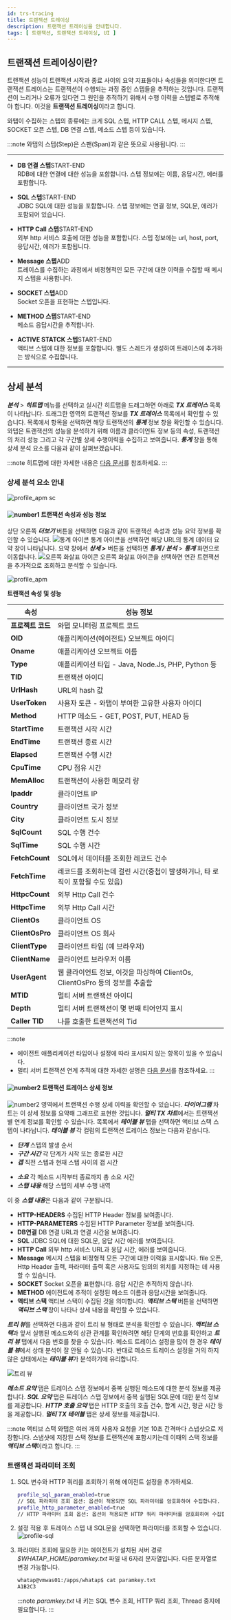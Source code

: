 ```yaml
---
id: trs-tracing
title: 트랜잭션 트레이싱
description: 트랜잭션 트레이싱을 안내합니다. 
tags: [ 트랜잭션, 트랜잭션 트레이싱, UI ]
---
```


## 트랜잭션 트레이싱이란? 

트랜잭션 성능이 트랜잭션 시작과 종료 사이의 요약 지표들이나 속성들을 의미한다면 트랜잭션 트레이스는 트랜잭션이 수행되는 과정 중인 스텝들을 추적하는 것입니다. 트랜잭션이 느리거나 오류가 있다면 그 원인을 추적하기 위해서 수행 이력을 스텝별로 추적해야 합니다. 이것을 **트랜잭션 트레이싱**이라고 합니다.

와탭이 수집하는 스텝의 종류에는 크게 SQL 스텝, HTTP CALL 스텝, 메시지 스텝, SOCKET 오픈 스텝, DB 연결 스텝, 메소드 스텝 등이 있습니다. 

:::note 
와탭의 스텝(Step)은 스팬(Span)과 같은 뜻으로 사용됩니다.
:::

---

* **DB 연결 스텝**<span class='type'>START-END</span><br/>
    RDB에 대한 연결에 대한 성능을 포함합니다. 스텝 정보에는 이름, 응답시간, 에러를 포함합니다.

* **SQL 스텝**<span class='type'>START-END</span><br/>
    JDBC SQL에 대한 성능을 포함합니다. 스텝 정보에는 연결 정보, SQL문, 에러가 포함되어 있습니다.

* **HTTP Call 스텝**<span class='type'>START-END</span><br/>
    외부 http 서비스 호출에 대한 성능을 포함합니다. 스텝 정보에는 url, host, port, 응답시간, 에러가 포함됩니다.

<!-- 문의 file 오픈 혹은 사용자도 임의의 위치를 지정하는 데 사용할 수 있습니다. 오픈 안 하는 것으로 -->
* **Message 스텝**<span class='type'>ADD</span><br/>
    트레이스를 수집하는 과정에서 비정형적인 모든 구간에 대한 이력을 수집할 때 메시지 스텝을 사용합니다.  

* **SOCKET 스텝**<span class='type'>ADD</span><br/>
    Socket 오픈을 표현하는 스텝입니다.

* **METHOD 스텝**<span class='type'>START-END</span><br/>
    메소드 응답시간을 추적합니다.

* **ACTIVE STATCK 스텝**<span class='type'>START-END</span><br/>
    액티브 스텝에 대한 정보를 포함합니다. 별도 스레드가 생성하여 트레이스에 추가하는 방식으로 수집합니다.

---

## 상세 분석

***분석*** > ***히트맵*** 메뉴를 선택하고 실시간 히트맵을 드래그하면 아래로 ***TX 트레이스*** 목록이 나타납니다. 드래그한 영역의 트랜잭션 정보를 ***TX 트레이스*** 목록에서 확인할 수 있습니다. 목록에서 항목을 선택하면 해당 트랜잭션의 ***통계*** 정보 창을 확인할 수 있습니다. 와탭은 트랜잭션의 성능을 분석하기 위해 이름과 클라이언트 정보 등의 속성, 트랜잭션의 처리 성능 그리고 각 구간별 상세 수행이력을 수집하고 보여줍니다. ***통계*** 창을 통해 상세 분석 요소를 다음과 같이 살펴보겠습니다. 

:::note
히트맵에 대한 자세한 내용은 [다음 문서](trs-view#상세-분석)를 참조하세요. 
:::

### 상세 분석 요소 안내

![profile_apm sc](/img/tx-trace-static.png)
<!-- ![profile_apm](/img/trs-profile-detail-view-v2.png)
![profile_apm](/img/trs-hitmap-analysis.png) -->

#### ![number1](/img/number-01.png) 트랜잭션 속성과 성능 정보

상단 오른쪽 ***더보기*** 버튼을 선택하면 다음과 같이 트랜잭션 속성과 성능 요약 정보를 확인할 수 있습니다. ![통계 아이콘](/img/ic-static.svg) 통계 아이콘을 선택하면 해당 URL의 통계 데이터 요약 창이 나타납니다. 요약 창에서 ***상세 >*** 버튼을 선택하면 ***통계 / 분석*** > ***통계*** 화면으로 이동합니다. ![오른쪽 화살표 아이콘](/img/ic-arrow-right.svg) 오른쪽 화살표 아이콘을 선택하면 연관 트랜잭션을 추가적으로 조회하고 분석할 수 있습니다.

![profile_apm](/img/tx-trace-dt.png)
<!-- ![profile_apm](/img/trs-hitmap-more-more.png)-->

<!-- 예를 들어 ***에러 종류*** ***SLOW_TX*** ![통계 아이콘](/img/ic-static.svg) 통계 아이콘을 선택하면 ***에러 메세지***, ***에러 종류***, ***에러 단계*** 등을 확인할 수 있습니다.  -->
<!-- 이 중 상단에 위치한 트랜잭션 속성과 성능 정보에 대한 설명은 다음과 같습니다. -->
<!-- 이미지 최신화 진행 중 1109-->
<!-- ![profile_apm_trs](https://img.whatap.io/media/images/Screenshot_2020-12-15_W_JAVA_DEMO_5490_-_Application_Monitoring14.png)-->

**트랜잭션 속성 및 성능**
<!-- 표기 방식 고민 -->
|속성|성능 정보|
|----|----|
|**프로젝트 코드**|와탭 모니터링 프로젝트 코드|
|**OID**|애플리케이션(에이전트) 오브젝트 아이디|
|**Oname**|애플리케이션 오브젝트 이름|
|**Type**|애플리케이션 타입 - Java, Node.Js, PHP, Python 등|
|**TID**|트랜잭션 아이디|
|**UrlHash**|URL의 hash 값|
|**UserToken**|사용자 토큰 - 와탭이 부여한 고유한 사용자 아이디|
|**Method**|HTTP 메소드 - GET, POST, PUT, HEAD 등|
|**StartTime**|트랜잭션 시작 시간|
|**EndTime**|트랜잭션 종료 시간|
|**Elapsed**|트랜잭션 수행 시간|
|**CpuTime**|CPU 점유 시간|
|**MemAlloc**|트랜잭션이 사용한 메모리 량|
|**Ipaddr**|클라이언트 IP|
|**Country**|클라이언트 국가 정보|
|**City**|클라이언트 도시 정보|
|**SqlCount**|SQL 수행 건수|
|**SqlTime**|SQL 수행 시간|
|**FetchCount**|SQL에서 데이터를 조회한 레코드 건수|
|**FetchTime**|레코드를 조회하는데 걸린 시간(중첩이 발생하거나, 타 로직이 포함될 수도 있음)|
|**HttpcCount**|외부 Http Call 건수|
|**HttpcTime**|외부 Http Call 시간|
|**ClientOs**|클라이언트 OS|
|**ClientOsPro**|클라이언트 OS 회사|
|**ClientType**|클라이언트 타입 (예 브라우저)|
|**ClientName**|클라이언트 브라우저 이름|
|**UserAgent**|웹 클라이언트 정보, 이것을 파싱하여 ClientOs, ClientOsPro 등의 정보를 추출함|
|**MTID**|멀티 서버 트랜잭션 아이디|
|**Depth**|멀티 서버 트랜잭션이 몇 번째 티어인지 표시|
|**Caller TID**|나를 호출한 트랜잭션의 Tid|

:::note
* 에이전트 애플리케이션 타입이나 설정에 따라 표시되지 않는 항목이 있을 수 있습니다.
* 멀티 서버 트랜잭션 연계 추적에 대한 자세한 설명은 [다음 문서](trs-multi-trace)를 참조하세요.
:::

<!-- 연관 트랜잭션_멀티 서버 트랜잭션 연계 추적은 고급 기능 쳅터에서 별도 설명되어 있습니다. -->
<!-- ⓵ ⓶ #SQL 파라미터 조회 옵션-->
<!-- 
:::note
1. ***Show Stats***를 선택하면 해당 URL의 통계 데이터를 조회할 수 있습니다
1. ***MTID***를 선택하면 연관 트랜잭션을 추가 조회 분석할 수 있습니다. 
1. 에이전트 애플리케이션 타입이나 설정에 따라 표시되지 않는 항목이 있을 수 있습니다. 각 에이전트 설명서 안내를 참고 바랍니다.
:::
-->

#### ![number2](/img/number-02.png) 트랜잭션 트레이스 상세 정보

![number2](/img/number-02.png) 영역에서 트랜잭션 수행 상세 이력을 확인할 수 있습니다. ***다이어그램*** 차트는 이 상세 정보를 요약해 그래프로 표현한 것입니다. ***멀티 TX 차트***에서는 트랜잭션 별 연계 정보를 확인할 수 있습니다. 목록에서 ***테이블 뷰*** 탭을 선택하면 액티브 스택 스텝이 나타납니다. ***테이블 뷰*** 각 컬럼의 트랜잭션 트레이스 정보는 다음과 같습니다.

<!--
***다이어그램***은 트랜잭션 수행 상세 이력입니다.
***다이어그램***은 트랜잭션 수행 상세 이력입니다. 수행 상세 이력을 보여주기 위한 ![number2](/img/number-02.png) 영역 각 컬럼의 **트랜잭션 트레이스 정보**는 다음과 같습니다.

**번호** 스텝의 발생 순서
* **누적 시간** 해당 스텝까지의 누적 수행 시간
* **스텝 시간** 해당 스텝에서의 응답시간
* **CPU Time** 해당 스텝까지 누적 CPU 사용 시간
* **메모리** 해당 스텝까지 누적 메모리 사용량
* **단계** 해당 스텝의 세부 수행 내역 

![number-s3](/img/number-03.png) 영역에서 액티브 스택을 확인할 수 있습니다.
-->

* ***단계*** 스텝의 발생 순서
* ***구간 시간*** 각 단계가 시작 또는 종료한 시간
* ***갭*** 직전 스텝과 현재 스텝 사이의 갭 시간
<!-- 앞서 실행한 메소드 사이의 간격 / 해당 스텝의 시작점부터 다음 스텝으로 넘어가는 과정까지 모든 대기 시간 -->
* ***소요*** 각 메소드 시작부터 종료까지 총 소요 시간
* ***스탭 내용*** 해당 스텝의 세부 수행 내역

이 중 ***스텝 내용***은 다음과 같이 구분됩니다.

* **HTTP-HEADERS** 수집된 HTTP Header 정보를 보여줍니다.
* **HTTP-PARAMETERS** 수집된 HTTP Parameter 정보를 보여줍니다.
* **DB연결** DB 연결 URL과 연결 시간을 보여줍니다.
* **SQL** JDBC SQL에 대한 SQL문, 응답 시간 에러를 보여줍니다.
* **HTTP Call** 외부 http 서비스 URL과 응답 시간, 에러를 보여줍니다.
* **Message** 메시지 스텝을 비정형적 모든 구간에 대한 이력을 표시합니다. file 오픈, Http Header 출력, 파라미터 출력 혹은 사용자도 임의의 위치를 지정하는 데 사용할 수 있습니다.
* **SOCKET** Socket 오픈을 표현합니다. 응답 시간은 추적하지 않습니다.
* **METHOD** 에이전트에 추적이 설정된 메소드 이름과 응답시간을 보여줍니다.
* **액티브 스택** 액티브 스택이 수집된 것을 의미합니다. ***액티브 스택*** 버튼을 선택하면 ***액티브 스택*** 창이 나타나 상세 내용을 확인할 수 있습니다.

***트리 뷰***를 선택하면 다음과 같이 트리 뷰 형태로 분석을 확인할 수 있습니다. ***액티브 스택***과 앞서 실행된 메소드와의 상관 관계를 확인하려면 해당 단계의 번호를 확인하고 ***트리 뷰*** 탭에서 다음 번호를 찾을 수 있습니다. 메소드 트레이스 설정을 많이 한 경우 ***테이블 뷰***에서 상태 분석이 잘 안될 수 있습니다. 반대로 메소드 트레이스 설정을 거의 하지 않은 상태에서는 ***테이블 뷰***가 분석하기에 유리합니다. 

![트리 뷰](/img/tx-trace-tree.png)

***메소드 요약*** 탭은 트레이스 스탭 정보에서 중복 실행된 메소드에 대한 분석 정보를 제공합니다. ***SQL 요약*** 탭은 트레이스 스탭 정보에서 중복 실행된 SQL문에 대한 분석 정보를 제공합니다. ***HTTP 호출 요약*** 탭은 HTTP 호출의 호출 건수, 합계 시간, 평균 시간 등을 제공합니다. ***멀티 TX 테이블*** 탭은 상세 정보를 제공합니다.

:::note 액티브 스택
와탭은 여러 개의 사용자 요청을 기본 10초 간격마다 스냅샷으로 저장합니다. 스냅샷에 저장된 스택 정보를 트랜잭션에 포함시키는데 이때의 스택 정보를 ***액티브 스택***이라고 합니다.
:::

<!-- 


해당 액티브 스택과 앞서 실행된 메소드와의 상관 관계를 확인하려면 해당 단계의 번호를 참조하세요. 이 번호를 트리 뷰 탭을 클릭한 다음 번호를 찾아 확인합니다. 트리 뷰 탭만으로는 메소드가 시작한 시간을 파악할 수 없기 때문에 테이블 뷰 탭을 통해서 구간 시간을 먼저 확인하세요.

![number3](/img/number-03.png) 트랜잭션 트레이스 상세 정보

트랜잭션 트레이스를 상세히 볼 수 있습니다. ![number-s3](/img/number-03.png) 영역의 ***테이블 뷰***를 선택하면 액티브 스택 스텝이 나타납니다. 또한 ***트리 뷰*** 버튼을 선택하면 다음과 같이 트리뷰 형태로 분석을 확인할 수 있습니다.

![트리 뷰](/img/tx-trace-tree.png)
![profile_tree](/img/trs-profile-detail-tree-view-v2.png)

메소드 트레이스 설정을 많이 한 경우 리스트 뷰에서 상태 분석이 잘 안될 수 있습니다. 반대로 메소드 트레이스 설정을 거의 하지 않은 상태에서는 리스트 뷰가 분석하기에 유리합니다. 

***메소드 분석***을 선택하면 트레이스 스탭 정보에서 중복 실행된 메소드에 대한 분석 정보를 제공합니다. ***SQL 분석***을 선택하면 트레이스 스탭 정보에서 중복 실행된 SQL문에 대한 분석 정보를 제공합니다.
-->


<!-- 메소드 트레이스 메소드 트레이스? -->
<!-- 3번 화면 안내 더 필요..예시 다운로드 컬럼 선택 등 -->

### 트랜잭션 파라미터 조회

1. SQL 변수와 HTTP 쿼리를 조회하기 위해 에이전트 설정을 추가하세요.

    ```bash title='whatap.conf' {1,3}
    profile_sql_param_enabled=true 
    // SQL 파라미터 조회 옵션: 옵션이 적용되면 SQL 파라미터를 암호화하여 수집합니다.
    profile_http_parameter_enabled=true 
    // HTTP 파라미터 조회 옵션: 옵션이 적용되면 HTTP 쿼리 파라미터를 암호화하여 수집합니다.
    ```

1. 설정 적용 후 트레이스 스텝 내 SQL문을 선택하면 파라미터를 조회할 수 있습니다.
    ![profile-sql](https://img.whatap.io/media/images/Screenshot_2020-12-15_W_JAVA_DEMO_5490_-_Application_Monitoring18.png)  

1. 파라미터 조회에 필요한 키는 에이전트가 설치된 서버 경로 *$WHATAP_HOME/paramkey.txt* 파일 내 6자리 문자열입니다. 다른 문자열로 변경 가능합니다.

    ```bash title='paramkey.txt'
    whatap@vmwas01:/apps/whatap$ cat paramkey.txt
    A1B2C3
    ```

    :::note
    *paramkey.txt* 내 키는 SQL 변수 조회, HTTP 쿼리 조회, Thread 중지에 필요합니다.
    :::

<!-- 확인 후 인클루드 파일로 교체-->